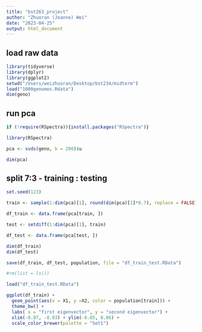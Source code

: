 ```yaml
---
title: "bst263_project"
author: "Zhuoran (Joanne) Wei"
date: "2023-04-25"
output: html_document
---
```


## load raw data 

```r
library(tidyverse)
library(dplyr)
library(ggplot2)
setwd("/Users/weizhuoran/Desktop/bst234/midterm")
load("1000genomes.Rdata")
dim(geno)
```

## run pca

```r
if (!require(RSpectra)){install.packages("RSpectra")}

library(RSpectra)

pca <- svds(geno, k = 200)$u

dim(pca)

```

## split 7:3 - training : testing

```r
set.seed(123)

train <- sample(1:dim(pca)[1], round(dim(pca)[1]*0.7), replace = FALSE)

df_train <- data.frame(pca[train, ])

test <- setdiff(1:dim(pca)[1], train)

df_test <- data.frame(pca[test, ])

dim(df_train)
dim(df_test)

save(df_train, df_test, population, file = "df_train_test.RData")

#rm(list = ls())

load("df_train_test.RData")

```


```r
ggplot(df_train) +
  geom_point(aes(x = X1, y =X2, color = population[train])) +
  theme_bw() +
  labs( x = "first eigenvector", y = "second eigenvector") +
  xlim(-0.07, -0.03) + ylim(-0.05, 0.06) +
  scale_color_brewer(palette = "Set1")
```

